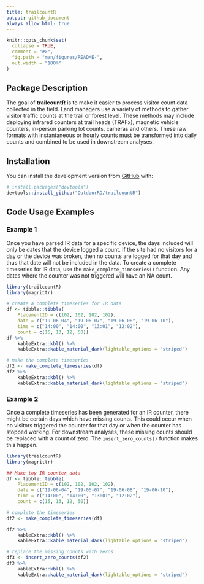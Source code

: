 ```yaml
---
title: trailcountR
output: github_document
always_allow_html: true
---
```


<!-- README.md is generated from README.Rmd. Please edit that file -->

```r
knitr::opts_chunk$set(
  collapse = TRUE,
  comment = "#>",
  fig.path = "man/figures/README-",
  out.width = "100%"
)
```

## Package Description

<!-- badges: start -->
<!-- badges: end -->

The goal of **trailcountR** is to make it easier to process visitor count data 
collected in the field. Land managers use a variety of methods to gather visitor 
traffic counts at the trail or forest level. These methods may include deploying 
infrared counters at trail heads (TRAFx), magnetic vehicle counters, in-person 
parking lot counts, cameras and others. These raw formats with instantaneous or 
hourly counts must be transformed into daily counts and combined to be used in 
downstream analyses.
 
## Installation

You can install the development version from [GitHub](https://github.com/) with:

``` r
# install.packages("devtools")
devtools::install_github("OutdoorRD/trailcountR")

```

## Code Usage Examples
### Example 1

Once you have parsed IR data for a specific device, the days included will only 
be dates that the device logged a count. If the site had no visitors for a day 
or the device was broken, then no counts are logged for that day and thus that 
date will not be included in the data. To create a complete timeseries for IR 
data, use the `make_complete_timeseries()` function. Any dates where the counter
was not triggered will have an NA count. 
```r
library(trailcountR)
library(magrittr)

# create a complete timeseries for IR data
df <- tibble::tibble(
	PlacementID = c(102, 102, 102, 102),
	date = c("19-06-04", "19-06-07", "19-06-08", "19-06-10"),
	time = c("14:00", "14:00", "13:01", "12:02"),
	count = c(15, 13, 12, 50))
df %>% 
	kableExtra::kbl() %>% 
	kableExtra::kable_material_dark(lightable_options = "striped")
```

```r
# make the complete timeseries
df2 <- make_complete_timeseries(df)
df2 %>% 
	kableExtra::kbl() %>% 
	kableExtra::kable_material_dark(lightable_options = "striped")
```
### Example 2
Once a complete timeseries has been generated for an IR counter, there might be 
certain days which have missing counts. This could occur when no visitors
triggered the counter for that day or when the counter has stopped working. For
downstream analyses, these missing counts should be replaced with a count of zero. 
The `insert_zero_counts()` function makes this happen. 

```r
library(trailcountR)
library(magrittr)

## Make toy IR counter data
df <- tibble::tibble(
	PlacementID = c(102, 102, 102, 102),
	date = c("19-06-04", "19-06-07", "19-06-08", "19-06-10"),
	time = c("14:00", "14:00", "13:01", "12:02"),
	count = c(15, 13, 12, 50))

# complete the timeseries
df2 <- make_complete_timeseries(df)

df2 %>% 
	kableExtra::kbl() %>% 
	kableExtra::kable_material_dark(lightable_options = "striped")
```

```r
# replace the missing counts with zeros 
df3 <- insert_zero_counts(df2)
df3 %>% 
	kableExtra::kbl() %>% 
	kableExtra::kable_material_dark(lightable_options = "striped")

```

